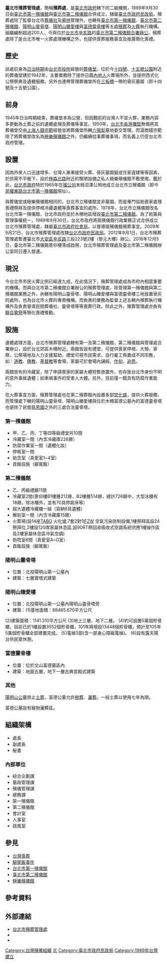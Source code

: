 {{Unreferenced|time=2017-09-29T15:35:13+00:00}}
{{refimprove|time=2017-09-29T15:29:23+00:00}}
{{中華民國政府部門基礎資訊
|部門名稱       = 臺北市殯葬管理處
|外文名稱       = Taipei Mortuary Services Office
|外文語言       = 英語
|部門標誌       = Emblem of Taipei City.svg
|代表圖像       = 
|代表圖像名稱   =  
|首長職銜       = 處長
|首長姓名       = [[陳冠伶|陳冠伶]]
|副首長職銜     = 副處長
|副首長姓名     = 王文秀
|副首長姓名二   = 
|副首長姓名三   = 
|副首長職銜二   = 
|副首長二姓名   = 
|副首長二姓名二 = 
|副首長二姓名三 = 
|秘書長職銜     = 秘書
|秘書長姓名     = 邱金榮
|秘書長姓名二   = 
|秘書長姓名三   = 
|副秘書長職銜   = 
|副秘書長姓名   = 
|副秘書長姓名二 = 
|副秘書長姓名三 = 
|任命者姓名     = [[臺北市政府民政局|臺北市政府民政局局長]]
|成立日期       = 1989年9月30日
|解散日期       = 
|所屬部門       = [[臺北市政府民政局|臺北市政府民政局]]
|組織編制       = 4課、4室、2館
|授權法源       = 臺北市政府組織自治條例
|員額任期       = 
|員額           = 206人
|年度預算額     = 
|地址           = 10668[[臺北市|臺北市]][[大安區_(臺北市)|大安區]][[辛亥路|辛亥路]]三段330號
|電話           = +886 2 8732-9686
|網站           = http://mso.gov.taipei/
|備註           = 
}}
'''臺北市殯葬管理處'''，簡稱'''殯葬處'''，是[[臺北市政府|臺北市政府]]轄下的二級機關，1989年9月30日由[[臺北市第一殯儀館|臺北市第一殯儀館]]與[[臺北市第二殯儀館|臺北市第二殯儀館]]合併成立，隸屬[[臺北市政府民政局|臺北市政府民政局]]。殯葬處除了監督台北市[[葬儀社|葬儀社]]及[[墓地|墓地]]管理外，也轄有[[臺北市第一殯儀館|臺北市第一殯儀館]]、[[臺北市第二殯儀館|臺北市第二殯儀館]]、[[陽明山靈骨塔|陽明山靈骨塔]]、[[陽明山臻愛樓|陽明山臻愛樓]]與[[富德靈骨樓|富德靈骨樓]]等五處[[殯葬|殯葬]]及[[火葬|火葬]]執行機構。組織編制超過200人，今與位於[[台北市|台北市]][[辛亥路|辛亥路]]的[[臺北市第二殯儀館|臺北市第二殯儀館]][[合署辦公|合署辦公]]。殯葬處除了是台北市唯一火葬處理機構之外，也提供喪葬服務事宜及推廣簡化喪禮。

==歷史==
該處前身為[[台灣日治時期|日治時期]]由[[台北市役所|台北市役所]]經營的[[葬儀堂|葬儀堂]]。位於今[[十四號公園|十四號]]、[[十五號公園|十五號公園]]附近的葬儀堂建於1942年，主要業務除了提供日籍[[內地_(大日本帝國)|內地人]]火葬場所外，並提供西式化公祭祭典及遺體服務，另外也連帶管理葬儀堂所在[[三板橋|三板橋]]一帶的骨灰墓園（即十四號及十五號公園）。

==前身==
1945年日治時期結束，葬儀堂本為公營，但因戰前的台灣人不習火葬，業務內容多更動為土葬之前的遺體處理及葬儀等事宜。1950年，[[台北市長|台北市長]][[游彌堅|游彌堅]]無償將其葬儀堂交由[[上海人|上海人]][[錢宗範|錢宗範]]經營並將葬儀堂所轄[[六張犁_(臺北市)|六張犁]]墓地委交管理。而滬商錢宗範除了將葬儀堂改名為[[極樂殯儀館|極樂殯儀館]]之外，仍繼續從事葬儀事項，而名義上仍受台北市政府管理。

==設置==
因為外來人口迅速增多、台灣人漸漸接受火葬、骨灰墓園變成住家違建等等因素，於供需不平衡下，設於[[林森北路|林森北路]]附近的簡陋設備之私人極樂殯儀館不敷使用。鑑於此，[[台北市政府|台北市政府]]特於1965年在[[瑠公圳|瑠公圳]]末梢沼澤公用地成立台北市立殯儀館（即今[[民權東路|民權東路]][[台北市第一殯儀館|台北市第一殯儀館]]現址）。

與葬儀堂或極樂殯儀館相同的，台北市立殯儀館並非墓園，而是專門協助喪家處理喪禮祭拜及提供停棺冷藏遺體等喪葬事宜的處所。1978年，台北市立殯儀館改名台北市第一殯儀館，台北市政府並於木柵地區增設[[臺北市第二殯儀館|臺北市第二殯儀館]]。為了統籌與管理事權統一，1989年9月30日，台北市政府將兩殯儀館行政業務正式合併成立台北市殯葬管理處，隸屬[[臺北市政府社會局|臺北市政府社會局]]，以督導兩殯儀館殯葬事宜。2009年9月21日，台北市殯葬管理處改隸[[台北市政府民政局|台北市政府民政局]]。2012年9月1日，台北市殯葬管理處暫遷臺北市[[大安區_(臺北市)|大安區]][[辛亥路|辛亥路]]三段223號2樓（黎元大樓）辦公。2016年12月5日，臺北市第二殯儀館景仰樓落成啟用，台北市殯葬管理處及臺北市第二殯儀館辦公室同日遷入營運。

==現況==
今台北市市民火葬比例已經達九成，在此情況下，殯葬管理處成為市府內相當重要的機構。而與台北市第二殯儀館合署辦公的殯葬管理處，除管理第一殯儀館與第二殯儀館業務之外，尚轄有陽明山靈骨塔、陽明山臻愛樓與富德靈骨樓三地放置骨灰的處所，也為台北市火葬的專責機構。而負責的業務為監督上述五轄內殯葬執行機構外及負責督導民間葬儀社、靈骨塔等等喪葬行政。除此之外，殯葬管理處亦負有[[聯合奠祭|聯合奠祭]]等簡化喪禮推動。

==設施==
遺體處理方面，台北市殯葬管理處轄有第一及第二殯儀館，第二殯儀館與管理處合署辦公，設於台北郊區木柵附近。兩館皆設有禮堂，可提供喪家停棺、大殮、家祭、公祭場地及人力支援幫助。禮堂可視市民需求，自行雇工佈置成不同宗教，如：[[道教|道教]]、[[佛教|佛教]]、[[基督教|基督教]]等會場，家屬可於會場內誦經、[[作旬|作旬]]、[[追思|追思]]。

兩館皆有的冷藏室，除了申請喪家的家屬大體短暫放置外，也存放台北市身份不明的意外事故遺體；如車禍事件的受害人大體。另外，目前僅一館具有防腐作業能力。

在火葬事宜方面，殯葬管理處也在第二殯葬館內設置多部[[焚化爐|焚化爐]]，提供火葬服務，而管理處下轄的陽明山靈骨塔、陽明山臻愛樓與位於木柵富德公墓內的富德靈骨塔也是除了民營[[慈恩園|慈恩園]]之外的三處合法靈骨塔。
===第一殯儀館===
*甲、乙、丙、丁等四等級禮堂共10間
*冷藏室一間（內含冷藏庫228屜）
*防腐作業室一間（遺體化妝）
*停柩室一間
*助念室（真愛室1~4室）
*貢飯設施（腳尾飯）

===第二殯儀館===
*乙、丙級禮廳11間
*冷藏室2間(景仰樓B1樓層212屜、B2樓層514屜，總計726屜中，大型冰櫃有18屜。除冰櫃外，並有70具停屍床等）
*超大遺體冷藏櫃一組（容納6具遺體）
*解剖室一間（內含冷藏庫15屜）
*火葬場(設14座[http://www.tabo.com TABO] {{Wayback|url=http://www.tabo.com/ |date=20200311100214 }}火化爐,7套2對1[http://www.ifzw.de IFZW] {{Wayback|url=http://www.ifzw.de/ |date=20191202015210 }}空氣污染防制設備,1樓祭拜區設24祭拜位,2樓設120席家屬休息區,設90RT熱回收吸收式空調系統供應1樓操作區及2樓家屬休息區冷氣空調)
*助唸室6間（真愛室A~G室）
*貢飯設施（腳尾飯）

===陽明山靈骨塔===
*位置：北投陽明山第一公墓內
*建築：七層寶塔式建築

===陽明山臻愛樓===
*位置：北投陽明山第一公墓內陽明山靈骨塔旁
*建築：(1)基地面積：88465.670平方公尺
(2)建築面積：1141.310平方公尺
(3)地上三層、地下二層。
(4)約可設置5萬個貯骨櫃，目前已於1樓設置3552個貯骨櫃，101年將增設13448個貯骨櫃，預計至105年5萬個貯骨櫃全部建置完成。
(5)電梯3部(含一部身心障礙電梯)。
(6)設有露天陽台供民眾休憩。

===富德靈骨樓===
*位置：位於文山富德墓區內
*建築：地面五層，地下一層古典宮殿式建築
===其他===
[[陽明山公墓|陽明山公墓]]禁止[[土葬|土葬]]，富德公墓允許[[樹葬|樹葬]]、[[灑葬|灑葬]]。一般土葬以使用七年為限。

富德公墓設有寵物灑葬區。

==組織架構==
*處長
*副處長
*秘書

===內部單位===
*綜合企劃課
*墓政管理課
*殯儀管理課
*總務課
*第一殯儀館
*第二殯儀館
*會計室
*人事室
*政風室

== 參見 ==
{{div col|cols=2}}
*[[台灣喪葬|台灣喪葬]]
*[[腳尾飯事件|腳尾飯事件]]
*[[台北市第一殯儀館|台北市第一殯儀館]]
*[[臺北市第二殯儀館|臺北市第二殯儀館]]
*[[極樂殯儀館|極樂殯儀館]]
{{div col end}}

==參考資料==
{{reflist}}

== 外部連結 ==
*[http://mso.gov.taipei/ 台北市殯葬管理處] {{Wayback|url=http://mso.gov.taipei/ |date=20170923065528 }}
*{{facebook|ecoburialTaipei|環保葬-回歸自然 ‧ 大地永續}}
*{{youtube|channel=UClspsp20L2l9uken3y1gvCw|北市殯葬處}}

{{臺北市政府所屬機關}}
[[Category:台灣殯儀組織|Category:台灣殯儀組織]]
[[Category:臺北市大安區的政府機關|北]]
[[Category:臺北市政府民政局|Category:臺北市政府民政局]]
[[Category:1989年台灣建立|Category:1989年台灣建立]]